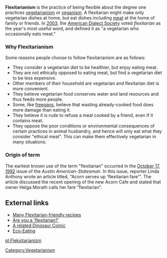 '''Flexitarianism''' is the practice of being flexible about the degree one practices [[vegetarianism]] or [[veganism]]. A flexitarian might make only vegetarian dishes at home, but eat dishes including [[meat]] at the home of family or friends. In [[2003]], the [[American Dialect Society]] voted ''flexitarian'' as the year's most useful word, and defined it as "a vegetarian who occasionally eats meat."

===Why Flexitarianism===

Some reasons people choose to follow flexitarianism are as follows:

* They consider a vegetarian diet to be healthier, but enjoy eating meat.
* They are not ethically opposed to eating meat, but find a vegetarian diet to be less expensive.
* Other members of their household are vegetarian and flexitarian diet is more convenient.
* They believe vegetarian food conserves water and land resources and thus feeds more people.
* Some, like [[freegan]]s, believe that wasting already-cooked food does more damage than eating it.
* They believe it is rude to refuse a meal cooked by a friend, even if it contains meat.
* They oppose the poor conditions or environmental consequences of certain practices in animal husbandry, and hence will only eat what they consider "ethical meat". This can make them effectively vegetarian in many situations.

===Origin of term===

The earliest known use of the term "flexitarian" occurred in the [[October 17]], [[1992]] issue of the ''Austin American-Statesman''. In this issue, reporter Linda Anthony wrote an article titled, "Acorn serves up 'flexitarian fare'". The article discussed the recent opening of the new Acorn Cafe and stated that owner Helga Morath calls her fare "flexitarian".

==External links==
* [http://www.mediterrasian.com/delicious_recipes.htm Many Flexitarian-friendly recipes]
* [http://msnbc.msn.com/id/4541605/ Are you a 'flexitarian?']
* [http://www.qwantz.com/index.pl?comic=704 A related Dinosaur Comic]
* [http://www.brook.com/veg/ Eco-Eating]

[[Category:Vegetarianism]]
[[pl:Fleksitarianizm]]